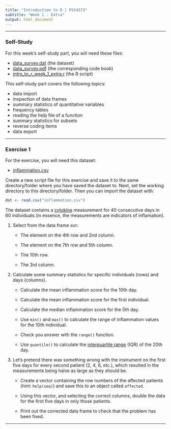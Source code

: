 ---
title: "Introduction to R | PSY4373"
subtitle: "Week 1 - Extra"
output: html_document
---

---

### Self-Study

For this week's self-study part, you will need these files:

- [data_survey.dat](https://www.dropbox.com/s/trpl9x5sye3gl53/data_survey.dat?dl=1) (the dataset)
- [data_survey.pdf](https://www.dropbox.com/s/kbfisevspr0sk4m/data_survey.pdf?dl=1) (the corresponding code book)
- [intro_to_r_week_1_extra.r](https://www.dropbox.com/s/p6rxk62be4y7dem/intro_to_r_week_1_extra.r?dl=1) (the R script)

This self-study part covers the following topics:

- data import
- inspection of data frames
- summary statistics of quantitative variables
- frequency tables
- reading the help file of a function
- summary statistics for subsets
- reverse coding items
- data export

---

### Exercise 1

For the exercise, you will need this dataset:

- [inflammation.csv](https://www.dropbox.com/s/ej9ncf8655i8aqn/inflammation.csv?dl=1)

Create a new script file for this exercise and save it to the same directory/folder where you have saved the dataset to. Next, set the working directory to this directory/folder. Then you can import the dataset with:

```{r, eval = FALSE}
dat <- read.csv("inflammation.csv")
```

The dataset contains a [cytokine](https://en.wikipedia.org/wiki/Cytokine) measurement for 40 consecutive days in 60 individuals (in essence, the measurements are indicators of inflamation).

1. Select from the data frame `dat`:

    - The element on the 4th row and 2nd column.

    - The element on the 7th row and 5th column.

    - The 10th row.

    - The 3rd column.

2. Calculate some summary statistics for specific individuals (rows) and days (columns).

    - Calculate the mean inflammation score for the 10th day.

    - Calculate the mean inflammation score for the first individual.

    - Calculate the median inflammation score for the 5th day.

    - Use `min()` and `max()` to calculate the range of inflammation values for the 10th individual.

    - Check you answer with the `range()` function.

    - Use `quantile()` to calculate the [interquartile range](https://en.wikipedia.org/wiki/Interquartile_range) (IQR) of the 20th day.

3. Let's pretend there was something wrong with the instrument on the first five days for every second patient (2, 4, 6, etc.), which resulted in the measurements being halve as large as they should be.

    - Create a vector containing the row numbers of the affected patients (hint: `help(seq)`) and save this to an object called `affected`.

    - Using this vector, and selecting the correct columns, double the data for the first five days in only those patients.

    - Print out the corrected data frame to check that the problem has been fixed.

---
